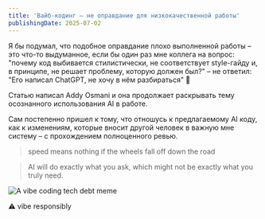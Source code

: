```yaml
---
title: 'Вайб-кодинг – не оправдание для низкокачественной работы'
publishingDate: 2025-07-02
---
```


Я бы подумал, что подобное оправдание плохо выполненной работы – это что-то выдуманное, если бы один раз мне коллега на вопрос: "почему код выбивается стилистически, не соответствует style-гайду и, в принципе, не решает проблему, которую должен был?" – не ответил: "Его написал ChatGPT, не хочу в нём разбираться" 🫣

Статью написал Addy Osmani и она продолжает раскрывать тему осознанного использования AI в работе.

Сам постепенно пришел к тому, что отношусь к предлагаемому AI коду, как к изменениям, которые вносит другой человек в важную мне систему – с прохождением полноценного ревью.

> speed means nothing if the wheels fall off down the road

> AI will do exactly what you ask, which might not be exactly what you truly need.

![A vibe coding tech debt meme](../../../shared/assets/images/notes/vibe-coding-is-not-an-excuse_meme.jpg)

⚠️ vibe responsibly
